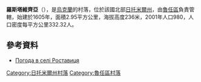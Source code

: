 {{coord|49|45|48|N|29|7|39|E|scale:30000|display=title}}

'''羅斯塔維齊亞'''（{{lang-uk|Роставиця}}），是[[烏克蘭|烏克蘭]]的村落，位於該國北部[[日托米爾州|日托米爾州]]，由[[魯任區|魯任區]]負責管轄，始建於1605年，面積2.95平方公里，海拔高度236米，2001年人口980，人口密度每平方公里332.32人。

==參考資料==
* [http://weather.in.ua/ua/zhitomirskaja/22775 Погода в селі Роставиця]

{{DEFAULTSORT:Роставиця (село)}}
[[Category:日托米爾州村落|Category:日托米爾州村落]]
[[Category:魯任區村落|Category:魯任區村落]]


{{Zhytomyr-geo-stub}}